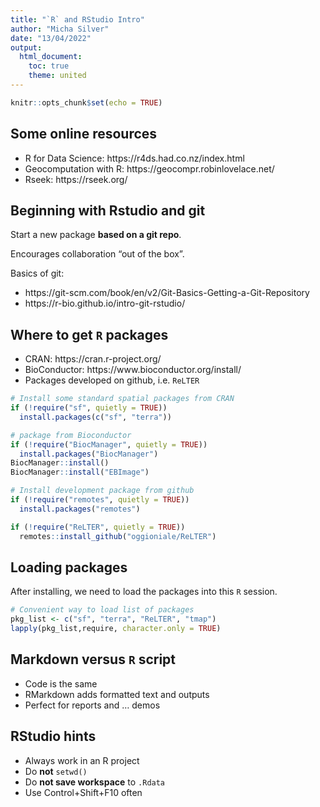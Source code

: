 ```yaml
---
title: "`R` and RStudio Intro"
author: "Micha Silver"
date: "13/04/2022"
output:
  html_document:
    toc: true
    theme: united
---
```


```r
knitr::opts_chunk$set(echo = TRUE)
```

## Some online resources
 - R for Data Science: https://r4ds.had.co.nz/index.html 
 - Geocomputation with R: https://geocompr.robinlovelace.net/
 - Rseek: https://rseek.org/
 
## Beginning with Rstudio and git
Start a new package **based on a git repo**.

Encourages collaboration "out of the box".

Basics of git:

  - https://git-scm.com/book/en/v2/Git-Basics-Getting-a-Git-Repository
  - https://r-bio.github.io/intro-git-rstudio/

## Where to get `R` packages
 - CRAN: https://cran.r-project.org/
 - BioConductor: https://www.bioconductor.org/install/
 - Packages developed on github, i.e. `ReLTER`
 
```r
# Install some standard spatial packages from CRAN
if (!require("sf", quietly = TRUE))
  install.packages(c("sf", "terra"))

# package from Bioconductor
if (!require("BiocManager", quietly = TRUE))
  install.packages("BiocManager")
BiocManager::install()
BiocManager::install("EBImage")

# Install development package from github
if (!require("remotes", quietly = TRUE))
  install.packages("remotes")

if (!require("ReLTER", quietly = TRUE))
  remotes::install_github("oggioniale/ReLTER")
``` 
## Loading packages

After installing, we need to load the packages into this `R` session.

```r
# Convenient way to load list of packages
pkg_list <- c("sf", "terra", "ReLTER", "tmap")
lapply(pkg_list,require, character.only = TRUE)
```

## Markdown versus `R` script
 - Code is the same
 - RMarkdown adds formatted text and outputs
 - Perfect for reports and ... demos

## RStudio hints
  - Always work in an R project
  - Do **not** `setwd()`
  - Do **not save workspace** to `.Rdata`
  - Use Control+Shift+F10 often


